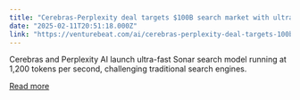```yaml
---
title: "Cerebras-Perplexity deal targets $100B search market with ultra-fast AI"
date: "2025-02-11T20:51:18.000Z"
link: "https://venturebeat.com/ai/cerebras-perplexity-deal-targets-100b-search-market-with-ultra-fast-ai/"
---
```


Cerebras and Perplexity AI launch ultra-fast Sonar search model running at 1,200 tokens per second, challenging traditional search engines.

[Read more](https://venturebeat.com/ai/cerebras-perplexity-deal-targets-100b-search-market-with-ultra-fast-ai/)
